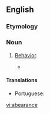 ==English==

===Etymology===
{{etystub}}

===Noun===
{{en-noun|-}}

# {{obsolete}} [[behavior|Behavior]].
#*{{quote-book|year=1769|title=[[w:Commentaries on the laws of England‎|Commentaries on the laws of England]]|author=[[w:William Blackstone|Sir William Blackstone]]|passage=The other species of recognizance, with sureties, is tor the good '''abearance''' or good behaviour.}}

====Translations====
* Portuguese: {{t-|pt|conducta}}

[[vi:abearance]]
